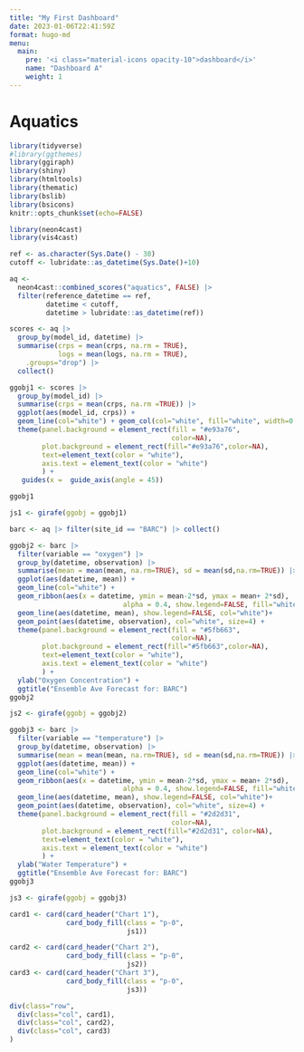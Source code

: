 ```yaml
---
title: "My First Dashboard"
date: 2023-01-06T22:41:59Z
format: hugo-md
menu:
  main:
    pre: '<i class="material-icons opacity-10">dashboard</i>'
    name: "Dashboard A"
    weight: 1
---
```


# Aquatics

```r
library(tidyverse)
#library(ggthemes)
library(ggiraph)
library(shiny)
library(htmltools)
library(thematic)
library(bslib)
library(bsicons)
knitr::opts_chunk$set(echo=FALSE)

library(neon4cast)
library(vis4cast)
```





```r
ref <- as.character(Sys.Date() - 30)
cutoff <- lubridate::as_datetime(Sys.Date()+10)

aq <- 
  neon4cast::combined_scores("aquatics", FALSE) |>
  filter(reference_datetime == ref, 
         datetime < cutoff, 
         datetime > lubridate::as_datetime(ref)) 

scores <- aq |>
  group_by(model_id, datetime) |>
  summarise(crps = mean(crps, na.rm = TRUE),
            logs = mean(logs, na.rm = TRUE),
    .groups="drop") |>
  collect()


```

```r
ggobj1 <- scores |>
  group_by(model_id) |>
  summarise(crps = mean(crps, na.rm =TRUE)) |>
  ggplot(aes(model_id, crps)) +
  geom_line(col="white") + geom_col(col="white", fill="white", width=0.3) +
  theme(panel.background = element_rect(fill = "#e93a76",
                                        color=NA),
        plot.background = element_rect(fill="#e93a76",color=NA),
        text=element_text(color = "white"), 
        axis.text = element_text(color = "white")
        ) +
   guides(x =  guide_axis(angle = 45))

ggobj1

js1 <- girafe(ggobj = ggobj1)

```



```r

barc <- aq |> filter(site_id == "BARC") |> collect()

ggobj2 <- barc |> 
  filter(variable == "oxygen") |>
  group_by(datetime, observation) |> 
  summarise(mean = mean(mean, na.rm=TRUE), sd = mean(sd,na.rm=TRUE)) |>
  ggplot(aes(datetime, mean)) + 
  geom_line(col="white") + 
  geom_ribbon(aes(x = datetime, ymin = mean-2*sd, ymax = mean+ 2*sd),
                            alpha = 0.4, show.legend=FALSE, fill="white") +
  geom_line(aes(datetime, mean), show.legend=FALSE, col="white")+
  geom_point(aes(datetime, observation), col="white", size=4) +
  theme(panel.background = element_rect(fill = "#5fb663",
                                        color=NA),
        plot.background = element_rect(fill="#5fb663",color=NA),
        text=element_text(color = "white"), 
        axis.text = element_text(color = "white")
        ) +
  ylab("Oxygen Concentration") + 
  ggtitle("Ensemble Ave Forecast for: BARC")
ggobj2

js2 <- girafe(ggobj = ggobj2)
```



```r
ggobj3 <- barc |> 
  filter(variable == "temperature") |>
  group_by(datetime, observation) |> 
  summarise(mean = mean(mean, na.rm=TRUE), sd = mean(sd,na.rm=TRUE)) |>
  ggplot(aes(datetime, mean)) + 
  geom_line(col="white") + 
  geom_ribbon(aes(x = datetime, ymin = mean-2*sd, ymax = mean+ 2*sd),
                            alpha = 0.4, show.legend=FALSE, fill="white") +
  geom_line(aes(datetime, mean), show.legend=FALSE, col="white")+
  geom_point(aes(datetime, observation), col="white", size=4) +
  theme(panel.background = element_rect(fill = "#2d2d31",
                                        color=NA),
        plot.background = element_rect(fill="#2d2d31", color=NA),
        text=element_text(color = "white"), 
        axis.text = element_text(color = "white")
        ) +
  ylab("Water Temperature") + 
  ggtitle("Ensemble Ave Forecast for: BARC")
ggobj3

js3 <- girafe(ggobj = ggobj3)
```

```r
card1 <- card(card_header("Chart 1"),
              card_body_fill(class = "p-0",
                             js1))

card2 <- card(card_header("Chart 2"),
              card_body_fill(class = "p-0",
                             js2))
card3 <- card(card_header("Chart 3"),
              card_body_fill(class = "p-0",
                             js3))

div(class="row",
  div(class="col", card1),
  div(class="col", card2),
  div(class="col", card3)
)

```
